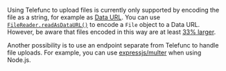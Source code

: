Using Telefunc to upload files is currently only supported by encoding the file as a string, for example as [Data URL](https://developer.mozilla.org/en-US/docs/Web/HTTP/Basics_of_HTTP/Data_URLs). You can use [`FileReader.readAsDataURL()`](https://developer.mozilla.org/en-US/docs/Web/API/FileReader/readAsDataURL) to encode a `File` object to a Data URL. However, be aware that files encoded in this way are at least [33% larger](https://developer.mozilla.org/en-US/docs/Glossary/Base64#encoded_size_increase).

Another possibility is to use an endpoint separate from Telefunc to handle file uploads. For example, you can use [expressjs/multer](https://github.com/expressjs/multer) when using Node.js.
